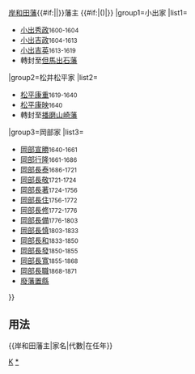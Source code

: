 {{Navbox
|bodyclass=hlist

|name=岸和田藩主
|title={{#if:{{{1|}}}|{{{1|}}}|}}[[岸和田藩]]{{#if:{{{2|}}}|{{{2|}}}|}}藩主 {{#if:{{{3|}}}|({{{3|}}})|}}
|group1=小出家
|list1=
*[[小出秀政]]<small>1600-1604</small>
*[[小出吉政]]<small>1604-1613</small>
*[[小出吉英]]<small>1613-1619</small>
*轉封至[[但馬國|但馬]][[出石藩]]
|group2=松井松平家
|list2=
*[[松平康重]]<small>1619-1640</small>
*[[松平康映]]<small>1640</small>
*轉封至[[播磨國|播磨]][[山崎藩]]
|group3=岡部家
|list3=
*[[岡部宣勝]]<small>1640-1661</small>
*[[岡部行隆]]<small>1661-1686</small>
*[[岡部長泰]]<small>1686-1721</small>
*[[岡部長敬]]<small>1721-1724</small>
*[[岡部長著]]<small>1724-1756</small>
*[[岡部長住]]<small>1756-1772</small>
*[[岡部長修]]<small>1772-1776</small>
*[[岡部長備]]<small>1776-1803</small>
*[[岡部長慎]]<small>1803-1833</small>
*[[岡部長和]]<small>1833-1850</small>
*[[岡部長發]]<small>1850-1855</small>
*[[岡部長寬]]<small>1855-1868</small>
*[[岡部長職]]<small>1868-1871</small>
*[[廢藩置縣]]
}}<noinclude>

== 用法 ==
<nowiki>{{岸和田藩主|家名|代數|在任年}}</nowiki>
[[Category:歷代藩主模板|K]]
[[Category:岸和田藩主|*]]
</noinclude>